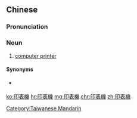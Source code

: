 {{also|印表机}}
==Chinese==
{{zh-forms|s=印表机}}

===Pronunciation===
{{zh-pron
|m=yìnbiǎojī
|c=jan3 biu2 gei1
|mn=ìn-pió-ki
|cat=n
}}

===Noun===
{{zh-noun}}

# {{lb|zh|computing}} [[w:computer printer|computer printer]]

====Synonyms====
* {{qualifier|mainland China}} {{zh-l|打印機}}

[[Category:Taiwanese Mandarin]]

[[ko:印表機]]
[[hr:印表機]]
[[mg:印表機]]
[[chr:印表機]]
[[zh:印表機]]